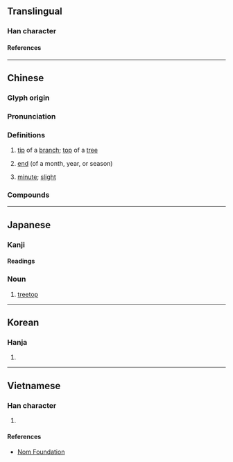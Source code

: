 {{character info}}
==Translingual==

===Han character===
{{Han char|rn=75|rad=木|as=04|sn=8|four=49920|canj=DFH|ids=⿰木少}}

====References====
{{Han ref|kx=0513.020|dkj=14490|dj=0898.120|hdz=21168.090|uh=676A}}

----

==Chinese==
{{zh-forms}}

===Glyph origin===
{{Han etym}}

===Pronunciation===
{{zh-pron
|m=miǎo
|c=miu5
|mc=y
|oc=y
|ma=
|cat=n,a
}}

===Definitions===
{{zh-hanzi}}

# {{lb|zh|literary}} [[tip]] of a [[branch]]; [[top]] of a [[tree]]
# {{lb|zh|literary}} [[end]] (of a month, year, or season)
# {{lb|zh|literary}} [[minute]]; [[slight]]

===Compounds===
{{zh-der|杪季|杪曶|杪秋|杪忽|樹杪|杪小|末杪年|林杪|月杪|歲杪|木杪}}

----

==Japanese==

===Kanji===
{{ja-kanji|grade=|rs=木04}}

====Readings====
{{ja-readings
|goon=みょう<めう
|kanon=びょう<べう
|kun=こずえ-
}}

===Noun===
{{ja-noun|こずえ}}

# [[treetop]]

----

==Korean==

===Hanja===
{{ko-hanja|초}}

# {{rfdef|ko|sort=木04}}

----

==Vietnamese==

===Han character===
{{vi-readings|rs=木04|reading=[[diễu]], [[miểu]]}}

# {{rfdef|vi|sort=木04}}

====References====
* [http://nomfoundation.org/common/nom_details.php?codepoint=676a Nom Foundation]